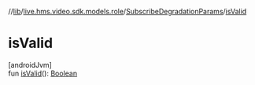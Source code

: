 //[lib](/api-reference/android/v2/home/content)/[live.hms.video.sdk.models.role](../index)/[SubscribeDegradationParams](index)/[isValid](is-valid)

# isValid

[androidJvm]\
fun [isValid](is-valid)(): [Boolean](https://kotlinlang.org/api/latest/jvm/stdlib/kotlin/-boolean/index.html)
